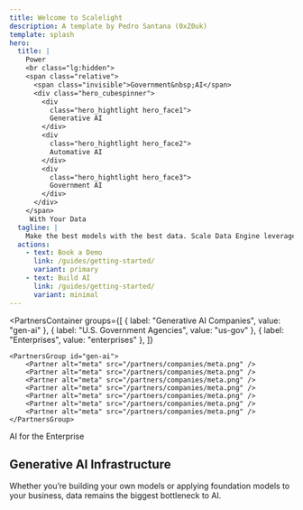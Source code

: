 ```yaml
---
title: Welcome to Scalelight
description: A template by Pedro Santana (0xZ0uk)
template: splash
hero:
  title: |
    Power
    <br class="lg:hidden">
    <span class="relative">
      <span class="invisible">Government&nbsp;AI</span>
      <div class="hero_cubespinner">
        <div
          class="hero_hightlight hero_face1">
          Generative AI
        </div>
        <div
          class="hero_hightlight hero_face2">
          Automative AI
        </div>
        <div
          class="hero_hightlight hero_face3">
          Government AI
        </div>
      </div>
    </span>
     With Your Data
  tagline: |
    Make the best models with the best data. Scale Data Engine leverages your enterprise data, and with Scale GenAI Platform, safely unlocks the value of AI.
  actions:
    - text: Book a Demo
      link: /guides/getting-started/
      variant: primary
    - text: Build AI
      link: /guides/getting-started/
      variant: minimal
---
```





<PartnersContainer
	groups={[
		{ label: "Generative AI Companies", value: "gen-ai" },
		{ label: "U.S. Government Agencies", value: "us-gov" },
		{ label: "Enterprises", value: "enterprises" },
	]}
>
	<PartnersGroup id="gen-ai">
		<Partner alt="meta" src="/partners/companies/meta.png" />
		<Partner alt="meta" src="/partners/companies/meta.png" />
		<Partner alt="meta" src="/partners/companies/meta.png" />
		<Partner alt="meta" src="/partners/companies/meta.png" />
		<Partner alt="meta" src="/partners/companies/meta.png" />
		<Partner alt="meta" src="/partners/companies/meta.png" />
		<Partner alt="meta" src="/partners/companies/meta.png" />
	</PartnersGroup>
</PartnersContainer>

<TalksContainer>
	<TalkCard
		title="Navigating an AI-Enabled Future"
		author={{ name: "Eric Schmidt", picture: "./speakers/eric_schmidt.png" }}
		url="https://www.youtube.com/watch?v=dQw4w9WgXcQ"
	/>
	<TalkCard
		title="Understanding & Interacting With The Real World"
		author={{ name: "Fei Fei Li", picture: "./speakers/fei_fei_li.png" }}
		url="https://www.youtube.com/watch?v=dQw4w9WgXcQ"
	/>
	<TalkCard
		title="Building AI-Native Products & What’s Next For AI"
		author={{ name: "Nat Friedman", picture: "./speakers/nat_friedman.png" }}
		url="https://www.youtube.com/watch?v=dQw4w9WgXcQ"
	/>
	<TalkCard
		title="The Future of LLMs, Foundation & Generative Models"
		author={{ name: "Greg Brockman", picture: "./speakers/greg_brockman.png" }}
		url="https://www.youtube.com/watch?v=dQw4w9WgXcQ"
	/>
	<TalkCard
		title="The State of AI Adoption"
		author={{ name: "Thomas Kurian", picture: "./speakers/thomas_kurian.png" }}
		url="https://www.youtube.com/watch?v=dQw4w9WgXcQ"
	/>
</TalksContainer>

<Badge>AI for the Enterprise</Badge>

## Generative AI Infrastructure

Whether you’re building your own models or applying foundation models to your business, data remains the biggest bottleneck to AI.
